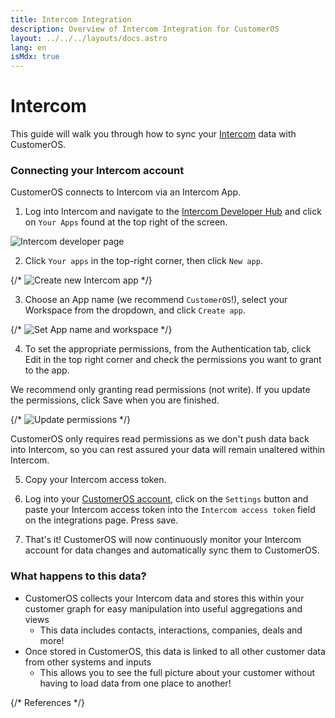 ```yaml
---
title: Intercom Integration
description: Overview of Intercom Integration for CustomerOS
layout: ../../../layouts/docs.astro
lang: en
isMdx: true
---
```



# Intercom

This guide will walk you through how to sync your [Intercom][intercom] data with CustomerOS. 

### Connecting your Intercom account

CustomerOS connects to Intercom via an Intercom App.  

1.  Log into Intercom and navigate to the [Intercom Developer Hub][intercom-developer-hub] and click on `Your Apps` found at the top right of the screen.

![Intercom developer page](/images/integrations/intercom/intercom-developer-hub.png)

2. Click `Your apps` in the top-right corner, then click `New app`.

{/* ![Create new Intercom app](/images/integrations/intercom/intercom-new-app.png) */}

3. Choose an App name (we recommend `CustomerOS`!), select your Workspace from the dropdown, and click `Create app`.

{/* ![Set App name and workspace](/images/integrations/intercom/intercom-create-app.png) */}

4. To set the appropriate permissions, from the Authentication tab, click Edit in the top right corner and check the permissions you want to grant to the app.

We recommend only granting read permissions (not write). If you update the permissions, click Save when you are finished.

{/* ![Update permissions](/images/integrations/intercom/intercom-basic-info.png) */}

<Callout type="info">
CustomerOS only requires read permissions as we don't push data back into Intercom, so you can rest assured your data will remain unaltered within Intercom.
</Callout>

5. Copy your Intercom access token.

6. Log into your [CustomerOS account][customeros], click on the `Settings` button and paste your Intercom access token into the `Intercom access token` field on the integrations page.  Press save.

7. That's it! CustomerOS will now continuously monitor your Intercom account for data changes and automatically sync them to CustomerOS.

### What happens to this data?

- CustomerOS collects your Intercom data and stores this within your customer graph for easy manipulation into useful aggregations and views
  - This data includes contacts, interactions, companies, deals and more!
- Once stored in CustomerOS, this data is linked to all other customer data from other systems and inputs
  - This allows you to see the full picture about your customer without having to load data from one place to another!

{/* References */}

[intercom]: https://www.intercom.com/
[intercom-developer-hub]: https://developers.intercom.com/
[customeros]: https://app.customeros.ai/